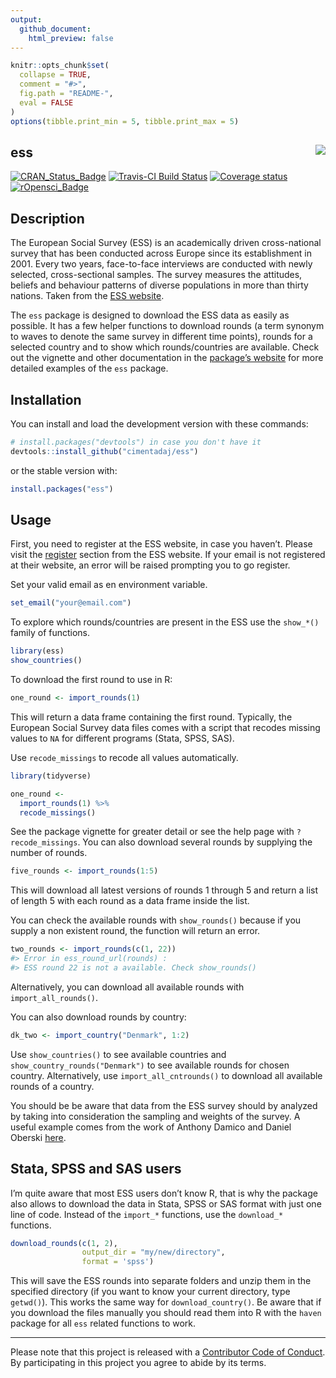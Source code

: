---
output:
  github_document:
    html_preview: false
---
```{r, echo = FALSE}
knitr::opts_chunk$set(
  collapse = TRUE,
  comment = "#>",
  fig.path = "README-",
  eval = FALSE
)
options(tibble.print_min = 5, tibble.print_max = 5)
```

## ess <img src="man/figures/ess_logo.png" align="right" />

[![CRAN_Status_Badge](http://www.r-pkg.org/badges/version/ess)](https://cran.r-project.org/package=ess)
[![Travis-CI Build Status](https://travis-ci.org/cimentadaj/ess.svg?branch=master)](https://travis-ci.org/cimentadaj/ess)
[![Coverage status](https://codecov.io/gh/cimentadaj/ess/branch/master/graph/badge.svg)](https://codecov.io/github/cimentadaj/ess?branch=master)
[![rOpensci_Badge](https://badges.ropensci.org/201_status.svg)](https://github.com/ropensci/onboarding/issues/201)


## Description

The European Social Survey (ESS) is an academically driven cross-national survey that has been conducted across Europe since its establishment in 2001. Every two years, face-to-face interviews are conducted with newly selected, cross-sectional samples. The survey measures the attitudes, beliefs and behaviour patterns of diverse populations in more than thirty nations. Taken from the [ESS website](http://www.europeansocialsurvey.org/about/).

The `ess` package is designed to download the ESS data as easily as possible. It has a few helper functions to download rounds (a term synonym to waves to denote the same survey in different time points), rounds for a selected country and to show which rounds/countries are available. Check out the vignette and other documentation in the [package's website](https://cimentadaj.github.io/ess/) for more detailed examples of the `ess` package.

## Installation

You can install and load the development version with these commands:

```{r}
# install.packages("devtools") in case you don't have it
devtools::install_github("cimentadaj/ess")
```

or the stable version with:

```{r}
install.packages("ess")
```

## Usage

First, you need to register at the ESS website, in case you haven't. Please visit the [register](http://www.europeansocialsurvey.org/user/new) section from the ESS website. If your email is not registered at their website, an error will be raised prompting you to go register.

Set your valid email as en environment variable.

```{r}
set_email("your@email.com")
```

To explore which rounds/countries are present in the ESS use the `show_*()` family of functions.

```{r, eval = TRUE}
library(ess)
show_countries()
```

To download the first round to use in R:

```{r}
one_round <- import_rounds(1)
```

This will return a data frame containing the first round. Typically, the European Social Survey data files comes with a script that recodes missing values to `NA` for different programs (Stata, SPSS, SAS).

Use `recode_missings` to recode all values automatically.

```{r}
library(tidyverse)

one_round <-
  import_rounds(1) %>%
  recode_missings()
```

See the package vignette for greater detail or see the help page with `?recode_missings`. You can also download several rounds by supplying the number of rounds.

```{r}
five_rounds <- import_rounds(1:5)
```

This will download all latest versions of rounds 1 through 5 and return a list of length 5 with each round as a data frame inside the list. 

You can check the available rounds with `show_rounds()` because if you supply a non existent round, the function will return an error.

```{r}
two_rounds <- import_rounds(c(1, 22))
#> Error in ess_round_url(rounds) : 
#> ESS round 22 is not a available. Check show_rounds() 
```

Alternatively, you can download all available rounds with `import_all_rounds()`.

You can also download rounds by country:

```{r}
dk_two <- import_country("Denmark", 1:2)
```

Use `show_countries()` to see available countries and `show_country_rounds("Denmark")` to see available rounds for chosen country. Alternatively, use `import_all_cntrounds()` to download all available rounds of a country.

You should be be aware that data from the ESS survey should by analyzed by taking into consideration the sampling and weights of the survey. A useful example comes from the work of Anthony Damico and Daniel Oberski [here](http://asdfree.com/european-social-survey-ess.html).

## Stata, SPSS and SAS users

I'm quite aware that most ESS users don't know R, that is why the package also allows to download the data in Stata, SPSS or SAS format with just one line of code. Instead of the `import_*` functions, use the `download_*` functions.
```{r}
download_rounds(c(1, 2),
                output_dir = "my/new/directory",
                format = 'spss')
```

This will save the ESS rounds into separate folders and unzip them in the specified directory (if you want to know your current directory, type `getwd()`). This works the same way for `download_country()`. Be aware that if you download the files manually you should read them into R with the `haven` package for all `ess` related functions to work.

---

Please note that this project is released with a [Contributor Code of Conduct](CONDUCT.md). By participating in this project you agree to abide by its terms.